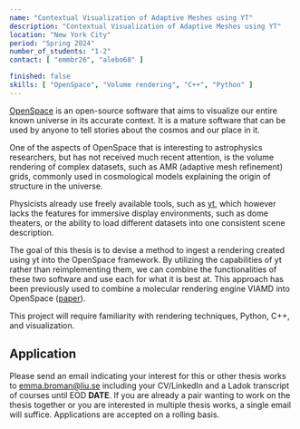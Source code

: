 ```yaml
---
name: "Contextual Visualization of Adaptive Meshes using YT"
description: "Contextual Visualization of Adaptive Meshes using YT"
location: "New York City"
period: "Spring 2024"
number_of_students: "1-2"
contact: [ "emmbr26", "alebo68" ]

finished: false
skills: [ "OpenSpace", "Volume rendering", "C++", "Python" ]
---
```


[OpenSpace](https://openspaceproject.com) is an open-source software that aims to visualize our entire known universe in its accurate context.  It is a mature software that can be used by anyone to tell stories about the cosmos and our place in it.

One of the aspects of OpenSpace that is interesting to astrophysics researchers, but has not received much recent attention, is the volume rendering of complex datasets, such as AMR (adaptive mesh refinement) grids, commonly used in cosmological models explaining the origin of structure in the universe.

Physicists already use freely available tools, such as [yt](https://yt-project.org/), which however lacks the features for immersive display environments, such as dome theaters, or the ability to load different datasets into one consistent scene description.

The goal of this thesis is to devise a method to ingest a rendering created using yt into the OpenSpace framework.  By utilizing the capabilities of yt rather than reimplementing them, we can combine the functionalities of these two software and use each for what it is best at.  This approach has been previously used to combine a molecular rendering engine VIAMD into OpenSpace ([paper](https://www.diva-portal.org/smash/get/diva2:1754819/FULLTEXT01.pdf)).

This project will require familiarity with rendering techniques, Python, C++, and visualization.

## Application
Please send an email indicating your interest for this or other thesis works to [emma.broman@liu.se](mailto:emma.broman@liu.se) including your CV/LinkedIn and a Ladok transcript of courses until EOD **DATE**. If you are already a pair wanting to work on the thesis together or you are interested in multiple thesis works, a single email will suffice.
Applications are accepted on a rolling basis.
